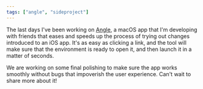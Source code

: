 ```yaml
---
tags: ["angle", "sideproject"]
---
```


The last days I've been working on [Angle](https://angle.dev), a macOS app that I'm developing with friends that eases and speeds up the process of trying out changes introduced to an iOS app. It's as easy as clicking a link, and the tool will make sure that the environment is ready to open it, and then launch it in a matter of seconds.

We are working on some final polishing to make sure the app works smoothly without bugs that impoverish the user experience. Can't wait to share more about it!
